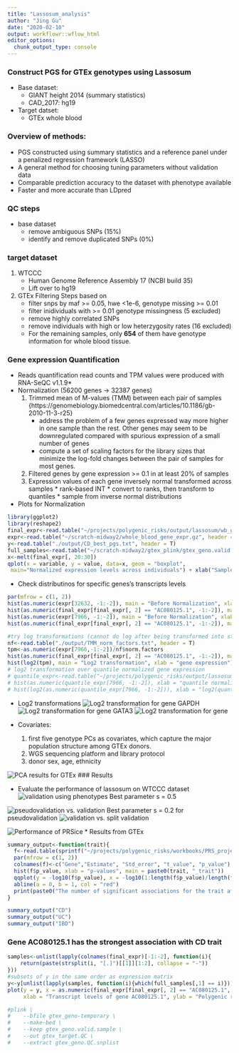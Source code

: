 ```yaml
---
title: "Lassosum_analysis"
author: "Jing Gu"
date: "2020-02-10"
output: workflowr::wflow_html
editor_options:
  chunk_output_type: console
---
```


### Construct PGS for GTEx genotypes using Lassosum
* Base dataset: 
    -  GIANT height 2014 (summary statistics)
    -  CAD_2017: hg19
* Target datset:  
    - GTEx whole blood

### Overview of methods:
* PGS constructed using summary statistics and a reference panel under a penalized regression framework (LASSO)
* A general method for choosing tuning parameters without validation data
* Comparable prediction accuracy to the dataset with phenotype available
* Faster and more accurate than LDpred

### QC steps 
* base dataset   
    - remove ambiguous SNPs (15%)
    - identify and remove duplicated SNPs (0%)

### target dataset    
1.  WTCCC  
    - Human Genome Reference Assembly 17 (NCBI build 35)
    - Lift over to hg19

2. GTEx 
Filtering Steps based on 
     - filter snps by maf >= 0.05, hwe <1e-6, genotype missing >= 0.01 
     - filter inidividuals with >= 0.01 genotype missingness (5 excluded)
     - remove highly correlated SNPs
     - remove individuals with high or low heterzygosity rates (16 excluded)
     - For the remaining samples, only **654** of them have genotype information for whole blood tissue.

### Gene expression Quantification    
- Reads quantification
    read counts and TPM values were produced with RNA-SeQC v1.1.9* 
- Normalization (56200 genes -> 32387 genes)
    1. Trimmed mean of M-values (TMM) between each pair of samples
    {https://genomebiology.biomedcentral.com/articles/10.1186/gb-2010-11-3-r25}
        * address the problem of a few genes expressed way more higher in one sample than the rest. Other genes may seem to be downregulated compared with spurious expression of a small number of genes
        * compute a set of scaling factors for the library sizes that minimize the log-fold changes between the pair of samples for most genes.
    2. Filtered genes by gene expression >= 0.1 in at least 20% of samples 
    3. Expression values of each gene inversely normal transformed across samples
      * rank-based INT
      * convert to ranks, then transform to quantiles 
      * sample from inverse normal distributions


- Plots for Normalization
```r
library(ggplot2)
library(reshape2)
final_expr<-read.table("~/projects/polygenic_risks/output/lassosum/wb_gene_expr_normalized.txt", header = T)
expr<-read.table("~/scratch-midway2/whole_blood_gene_expr.gz", header = T)
y<-read.table("./output/CD_best_pgs.txt", header = T)
full_samples<-read.table("~/scratch-midway2/gtex_plink/gtex_geno.valid.sample", header = T)
x<-melt(final_expr[, 20:30])
qplot(x = variable, y = value, data=x, geom = "boxplot",
 main="Normalized expression levels across individuals") + xlab("Sample ID") + ylab("Normalized gene expression levels")
```
- Check distributinos for specific genes's transcripts levels
```r
par(mfrow = c(1, 2))
hist(as.numeric(expr[32632, -1:-2]), main = "Before Normalization", xlab = "Expression levels for GAPDH")
hist(as.numeric(final_expr[final_expr[, 2] == "AC080125.1", -1:-2]), main = "After Normalization", xlab = "Expression levels for GAPDH")
hist(as.numeric(expr[7966, -1:-2]), main = "Before Normalization", xlab = "Expression levels for AC080125.1	")
hist(as.numeric(final_expr[final_expr[, 2] == "AC080125.1", -1:-2]), main = "After Normalization", xlab = "Expression levels for AC080125.1")

#try log transformations (cannot do log after being transformed into standard normal)
nf<-read.table("./output/TMM_norm_factors.txt", header = T)
tpm<-as.numeric(expr[7966,-1:-2])/nf$norm.factors
hist(as.numeric(final_expr[final_expr[, 2] == "AC080125.1", -1:-2]), main = "Inverse normal transformation", xlab = "gene expression")
hist(log2(tpm), main = "Log2 transformation", xlab = "gene expression")
# log2 transformation over quantile normalized gene expression 
# quantile_expr<-read.table("~/projects/polygenic_risks/output/lassosum/wb_gene_expr_quantile_normalized.txt", header = T)
# hist(as.numeric(quantile_expr[7966, -1:-2]), xlab = "quantile normalized expression levels")
# hist(log2(as.numeric(quantile_expr[7966, -1:-2])), xlab = "log2(quantile-nomalized expr)")
```
- Log2 transformations
![Log2 transformation for gene GAPDH](../output/GAPDH_expr_log2_hist.png)
![Log2 transformation for gene GATA3](../output/GATA3_expr_log2_hist.png)
![Log2 transformation for gene ](../output/AC080125.1_expr_log2_hist.png)

- Covariates:
    1. first five genotype PCs as covariates, which capture the major population structure among GTEx donors. 
    2. WGS sequencing platform and library protocol
    3. donor sex, age, ethnicity

![PCA results for GTEx](../output/GTEx_PC_covariates.png)
### Results

* Evaluate the performance of lassosum on WTCCC dataset
![validation using phenotypes](../output/results/lassosum_v.png) 
Best parameter s = 0.5

![pseudovalidation vs. validation](../output/results/lassosum_v_vs_pseudov.png) 
Best parameter s = 0.2 for pseudovalidation
![validation vs. split validation](../output/results/lassosum_v_vs_sv.png) 

![Performance of PRSice](../output/results/PRSice-2_plots.png) 
* Results from GTEx 
```r
summary_output<-function(trait){
  f<-read.table(sprintf("~/projects/polygenic_risks/workbooks/PRS_project/output/%s_vs_wb_lm_summary.txt", trait), header = F, skip = 1, sep = " ")
  par(mfrow = c(1, 2))
  colnames(f)<-c("Gene","Estimate", "Std_error", "t_value", "p_value")
  hist(f$p_value, xlab = "p-values", main = paste0(trait, "_trait"))
  qqplot(y = -log10(f$p_value), x = -log10(1:length(f$p_value)/length(f$p_value)), ylab = "-log10(Observerd P-values)", xlab = "-log10(Expected P-values)")
  abline(a = 0, b = 1, col = "red")
  print(paste0("The number of significant associations for the trait after FDR correction is ",   sum(p.adjust(f$p_value, method = "BH") <= 0.05)))
}

summary_output("CD")
summary_output("UC")
summary_output("IBD")

```
### Gene AC080125.1 has the strongest association with CD trait
```r
samples<-unlist(lapply(colnames(final_expr)[-1:-2], function(i){
    return(paste(strsplit(i, "[.]")[[1]][1:2], collapse = "-"))
}))
#subsets of y in the same order as expression matrix
y<-y[unlist(lapply(samples, function(i){which(full_samples[,1] == i)})),]
plot(y = y, x = as.numeric(final_expr[final_expr[, 2] == "AC080125.1", -1:-2]),
     xlab = "Transcript levels of gene AC080125.1", ylab = "Polygenic risk scores")

```
```r
#plink \
#    --bfile gtex_geno-temporary \
#    --make-bed \
#    --keep gtex_geno.valid.sample \
#    --out gtex_target.QC \
#    --extract gtex_geno.QC.snplist 
```

